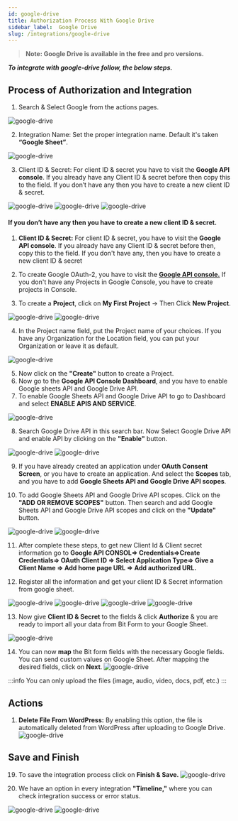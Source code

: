 ```yaml
---
id: google-drive
title: Authorization Process With Google Drive
sidebar_label:  Google Drive
slug: /integrations/google-drive
---
```


> **Note: Google Drive is available in the free and pro versions.**

***To integrate with google-drive follow, the below steps.***


## Process of Authorization and Integration

1.	Search & Select Google from the actions pages.
 <Image src="actions/google-drive/_select-google-drive" alt="google-drive" w="1020" h="350" />
 
2.	Integration Name: Set the proper integration name. Default it's taken **“Google Sheet”**.
 <Image src="actions/google-drive/_integration-name" alt="google-drive" w="1020" h="350" />

3.	Client ID & Secret: For client ID & secret you have to visit the **Google API console**. If you already have any Client ID & secret before then copy this to the field. If you don’t have any then you have to create a new client ID & secret.
 <Image src="actions/google-drive/_google-console" alt="google-drive" w="1020" h="350" />
 <Image src="actions/google-drive/_credentials" alt="google-drive" w="1020" h="350" />
 <Image src="actions/google-drive/_clientid-and-secret" alt="google-drive" w="1020" h="350" />


#### If you don’t have any then you have to create a new client ID & secret.
1.	**Client ID & Secret:** For client ID & secret, you have to visit the **Google API console**. If you already have any Client ID & secret before then, copy this to the field. If you don't have any, then you have to create a new client ID & secret

2.	To create Google OAuth-2, you have to visit the [**Google API console.**](https://console.cloud.google.com/apis/credentials) If you don't have any Projects in Google Console, you have to create projects in Console.

3.	To create a **Project**, click on **My First Project** -> Then Click **New Project**.
 <Image src="actions/google-drive/_create-projects" alt="google-drive" w="1020" h="350" />
 <Image src="actions/google-drive/_new-projects" alt="google-drive" w="1020" h="350" />

 
4.	In the Project name field, put the Project name of your choices. If you have any Organization for the Location field, you can put your Organization or leave it as default.
 <Image src="actions/google-drive/_projects-name" alt="google-drive" w="1020" h="300" />

5.	Now click on the **"Create"** button to create a Project.
6.	Now go to the **Google API Console Dashboard**, and you have to enable Google sheets API and Google Drive API.
7.	To enable Google Sheets API and Google Drive API to go to Dashboard and select **ENABLE APIS AND SERVICE**.
 <Image src="actions/google-drive/_enable-api" alt="google-drive" w="1020" h="300" />

8. Search Google Drive API in this search bar. Now Select Google Drive API and enable API by clicking on the **"Enable"** button.
 <Image src="actions/google-drive/_google-drive-api" alt="google-drive" w="1020" h="300" />
 <Image src="actions/google-drive/_enable-google-drive-api" alt="google-drive" w="1020" h="300" />

9.	If you have already created an application under **OAuth Consent Screen**, or you have to create an application. And select the **Scopes** tab, and you have to add **Google Sheets API and Google Drive API scopes**.
 
10.	To add Google Sheets API and Google Drive API scopes. Click on the **"ADD OR REMOVE SCOPES"** button. Then search and add Google Sheets API and Google Drive API scopes and click on the **"Update"** button.
 <Image src="actions/google-drive/_add-scopes" alt="google-drive" w="1020" h="300" />
 <Image src="actions/google-drive/_search-and-add-scopes" alt="google-drive" w="1020" h="300" />

11. After complete these steps, to get new Client Id & Client secret information go to **Google API CONSOL=> Credentials=>Create Credentials=> OAuth Client ID => Select Application Type=> Give a Client Name => Add home page URL => Add authorized URL.**

12. Register all the information and get your client ID & Secret information from google sheet.

 <Image src="actions/google-drive/_create-credentials" alt="google-drive" w="1020" h="300" />
 <Image src="actions/google-drive/_web-application" alt="google-drive" w="1020" h="300" />
 <Image src="actions/google-drive/_authorised-uris" alt="google-drive" w="1020" h="300" />
 <Image src="actions/google-drive/_clientid-and-secret2.0" alt="google-drive" w="1020" h="300" />

13. Now give **Client ID & Secret** to the fields & click **Authorize** & you are ready to import all your data from Bit Form to your Google Sheet.
<Image src="actions/google-drive/_authorize" alt="google-drive" w="1020" h="300" />

14.	You can now **map** the Bit form fields with the necessary Google fields. You can send custom values on Google Sheet. After mapping the desired fields, click on **Next**.
    <Image src="actions/google-drive/_field-mapping" alt="google-drive" w="1020" h="300" />

:::info
You can only upload the files (image, audio, video, docs, pdf, etc.)
:::

## Actions
1.	**Delete File From WordPress:**  By enabling this option,  the file is automatically deleted from WordPress after uploading to Google Drive.
    <Image src="actions/google-drive/_delete-file-actions" alt="google-drive" w="1020" h="300" />

## Save and Finish
19. To save the integration process click on **Finish & Save.**
    <Image src="actions/google-drive/_finish-and-save" alt="google-drive" w="1020" h="300" />


20. We have an option in every integration **"Timeline,"** where you can check integration success or error status.
   <Image src="actions/google-drive/_integration-dashdord" alt="google-drive" w="1020" h="350" />
   <Image src="actions/google-drive/_timeline" alt="google-drive" w="1020" h="350" />

<Feedback/>